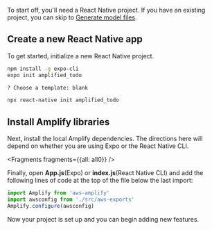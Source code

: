To start off, you'll need a React Native project. If you have an existing project, you can skip to [Generate model files](/start/getting-started/generate-model).

##  Create a new React Native app

To get started, initialize a new React Native project.

<BlockSwitcher>
<Block name="Expo">

```bash
npm install -g expo-cli  
expo init amplified_todo

? Choose a template: blank
```

</Block>
<Block name="React Native CLI">

```bash
npx react-native init amplified_todo
```

</Block>
</BlockSwitcher>

## Install Amplify libraries

Next, install the local Amplify dependencies. The directions here will depend on whether you are using Expo or the React Native CLI.


<Fragments fragments={{all: all0}} />

Finally, open __App.js__(Expo) or __index.js__(React Native CLI) and add the following lines of code at the top of the file below the last import:

```javascript
import Amplify from 'aws-amplify'
import awsconfig from './src/aws-exports'
Amplify.configure(awsconfig)
```

Now your project is set up and you can begin adding new features.
